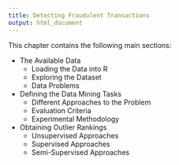 ```yaml
---
title: Detecting Fraudulent Transactions
output: html_document
---
```



This chapter contains the following main sections:


<!-- availData.Rnw --> 
- The Available Data
    + Loading the Data into R
    + Exploring the Dataset
    + Data Problems
<!-- defTasks.Rnw --> 
- Defining the Data Mining Tasks
    + Different Approaches to the Problem
    + Evaluation Criteria
    + Experimental Methodology
<!-- obtainingRanks.Rnw --> 
- Obtaining Outlier Rankings
    + Unsupervised Approaches
    + Supervised Approaches
    + Semi-Supervised Approaches
<!-- BPrule.Rnw --> 
<!-- LOF.Rnw --> 
<!-- ORh.Rnw --> 
<!-- classImb.Rnw --> 
<!-- nb.Rnw --> 
<!-- adaB.Rnw --> 
<!-- Semisupervised.Rnw --> 
